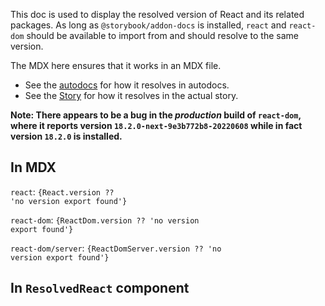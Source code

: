 
<Meta of={ResolvedReactStories} name="MDX"/>

This doc is used to display the resolved version of React and its related packages.
As long as `@storybook/addon-docs` is installed, `react` and `react-dom` should be available to import from and should resolve to the same version.

The MDX here ensures that it works in an MDX file.

- See the [autodocs](/docs/addons-docs-docs2-resolvedreact--docs) for how it resolves in autodocs.
- See the [Story](/story/addons-docs-docs2-resolvedreact--story) for how it resolves in the actual story.

**Note: There appears to be a bug in the _production_ build of `react-dom`, where it reports version `18.2.0-next-9e3b772b8-20220608` while in fact version `18.2.0` is installed.**

## In MDX

<code>react</code>: <code data-testid="mdx-react">{React.version ?? 'no version export found'}</code>

<code>react-dom</code>: <code data-testid="mdx-react-dom">{ReactDom.version ?? 'no version export found'}</code>

<code>react-dom/server</code>: <code data-testid="mdx-react-dom-server">{ReactDomServer.version ?? 'no version export found'}</code>

## In `ResolvedReact` component

<ResolvedReact />

